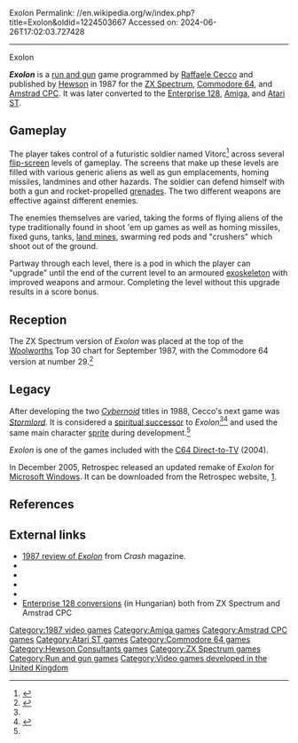 Exolon
Permalink: //en.wikipedia.org/w/index.php?title=Exolon&oldid=1224503667
Accessed on: 2024-06-26T17:02:03.727428



------
Exolon
{{About|the video game|the Makrolon polycarbonate|Exolon (plastic)|the energy company|Exelon|the Alzheimer's medication brand name Exelon|Rivastigmine}}
{{Infobox video game
| title  = Exolon
| image = Exolon.jpg
| caption = Cover artwork by Steve Weston<ref name='gamesmachineastarothcensored'>{{cite magazine |title=Censored!|magazine=The Games Machine|issue=20|publisher=Newsfield|date=July 1989|page=54-56|url=https://spectrumcomputing.co.uk/page.php?issue_id=1808&page=55|access-date=24 February 2023}}</ref>
| developer = [[Raffaele Cecco]] (Amstrad/Spectrum), Nick Jones (Amiga/C64/ST)<ref name = pioneersexolon>{{cite book |last1=Hewson |first1=Andrew |title=Hints and Tips for Videogame Pioneers |date=2016 |publisher=Lulu|isbn=9781844991365 |page=136-137}}</ref> 
| publisher = [[Hewson Consultants|Hewson]]<ref name=pioneersexolon />
| artist = Nigel Brownjohn,<ref name='rgexolon'>{{cite web |title=The Making of Exolon|website=Retro Gamer|publisher=|date=9 December 2014|url=https://www.retrogamer.net/retro_games80/the-making-of-exolon/|access-date=24 February 2023}}</ref> Raffaele Cecco
| composer = Nick Jones<ref name=pioneersexolon />
| designer =
| engine =
| released = 1987, 1989
| genre = [[Run and gun (video game)|Run and gun]]
| modes = [[Single-player video game|Single-player]]
| platforms = [[Amiga]], [[Amstrad CPC]], [[Atari ST]], [[Commodore 64]], [[Enterprise (computer)|Enterprise 128]], [[ZX Spectrum]]
}}

'''''Exolon''''' is a [[run and gun (video game)|run and gun]] game programmed by [[Raffaele Cecco]] and published by [[Hewson Consultants|Hewson]] in 1987 for the [[ZX Spectrum]], [[Commodore 64]], and [[Amstrad CPC]]. It was later converted to the [[Enterprise (computer)|Enterprise 128]], [[Amiga]], and [[Atari ST]].

==Gameplay==

The player takes control of a futuristic soldier named Vitorc<ref name='crash55cecco'>{{cite magazine |title=Cecco's Log|magazine=Crash|issue=55|publisher=Newsfield|date=August 1988|page=48-49|url=https://spectrumcomputing.co.uk/page.php?issue_id=1022&page=48|access-date=24 February 2023}}</ref> across several [[flip-screen]] levels of gameplay. The screens that make up these levels are filled with various generic aliens as well as gun emplacements, homing missiles, landmines and other hazards. The soldier can defend himself with both a gun and rocket-propelled [[grenade]]s. The two different weapons are effective against different enemies.

The enemies themselves are varied, taking the forms of flying aliens of the type traditionally found in shoot 'em up games as well as homing missiles, fixed guns, tanks, [[land mine]]s, swarming red pods and "crushers" which shoot out of the ground.

Partway through each level, there is a pod in which the player can "upgrade" until the end of the current level to an armoured [[exoskeleton]] with improved weapons and armour. Completing the level without this upgrade results in a score bonus.

==Reception==
{{Video game reviews
| award1Pub = ''Crash''
| award1 = Crash Smash
| award2Pub = ''Sinclair User''
| award2 = SU Classic
| award3Pub = ''Your Sinclair''
| award3 = Megagame 
| award4Pub = ''Amstrad Action''
| award4 = Mastergame<ref>Game review, Amstrad June magazine, [[Future Publishing]], issue 24, September 1987</ref>
}}
The ZX Spectrum version of ''Exolon'' was placed at the top of the [[Woolworths Group (United Kingdom)|Woolworths]] Top 30 chart for September 1987, with the Commodore 64 version at number 29.<ref name='cvgwooliessep87'>{{cite magazine |title=Woolworths Top 30 September 1987|magazine=Computer and Video Games|issue=72|publisher=EMAP|date=October 1987|page=26|url=https://spectrumcomputing.co.uk/page.php?issue_id=1523&page=26|access-date=24 February 2023}}</ref>

==Legacy==
After developing the two ''[[Cybernoid]]'' titles in 1988, Cecco's next game was ''[[Stormlord]]''. It is considered a [[spiritual successor]] to ''Exolon''<ref name=pioneersexolon /><ref name='gm18stormlord'>{{cite magazine |title=Stormlord Review|magazine=The Games Machine|issue=18|publisher=Newsfield|date=May 1989|page=40|url=https://spectrumcomputing.co.uk/page.php?issue_id=1806&page=40|access-date=24 February 2023}}</ref> and used the same main character [[Sprite (computer graphics)|sprite]] during development.<ref name='crash55cecco' />

''Exolon'' is one of the games included with the [[C64 Direct-to-TV]] (2004).

In December 2005, Retrospec released an updated remake of ''Exolon'' for [[Microsoft Windows]]. It can be downloaded from the Retrospec website, [http://retrospec.sgn.net/].

==References==
{{reflist}}

==External links==
* [http://www.crashonline.org.uk/43/exolon.htm 1987 review of ''Exolon''] from ''Crash'' magazine.
* {{Lemon64 game|id=867}}
* {{WoS game|id=0001686}}
* {{atarimania|id=9263}}
* {{abime|id=2895}}
* [http://www.ep128.hu/Ep_Games/Games_EF.htm Enterprise 128 conversions] (in Hungarian) both from ZX Spectrum and Amstrad CPC

[[Category:1987 video games]]
[[Category:Amiga games]]
[[Category:Amstrad CPC games]]
[[Category:Atari ST games]]
[[Category:Commodore 64 games]]
[[Category:Hewson Consultants games]]
[[Category:ZX Spectrum games]]
[[Category:Run and gun games]]
[[Category:Video games developed in the United Kingdom]]